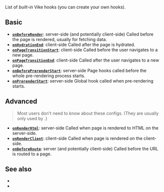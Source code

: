
List of *built-in* Vike hooks (you can <Link href="/meta">create your own hooks</Link>).

## Basic

- [**`onBeforeRender`**](/onBeforeRender): <TextEnv>server-side (and potentially client-side)</TextEnv> Called before the page is rendered, usually for fetching data.
- [**`onHydrationEnd`**](/onHydrationEnd): <TextEnv>client-side</TextEnv> Called after the page is <Link href="/hydration">hydrated</Link>.
- [**`onPageTransitionStart`**](/onPageTransitionStart): <TextEnv>client-side</TextEnv> Called before the user navigates to a new page.
- [**`onPageTransitionEnd`**](/onPageTransitionEnd): <TextEnv>client-side</TextEnv> Called after the user navigates to a new page.
- [**`onBeforePrerenderStart`**](/onBeforePrerenderStart): <TextEnv>server-side</TextEnv> Page hooks called before the whole pre-rendering process starts.
- [**`onPrerenderStart`**](/onPrerenderStart): <TextEnv>server-side</TextEnv> Global hook called when pre-rendering starts.

## Advanced

> Most users don't need to know about these configs. (They are usually only used by <Link href="/vike-packages" noBreadcrumb />.)

- [**`onRenderHtml`**](/onRenderHtml): <TextEnv>server-side</TextEnv> Called when page is rendered to HTML on the server-side.
- [**`onRenderClient`**](/onRenderClient): <TextEnv>client-side</TextEnv> Called when page is rendered on the client-side.
- [**`onBeforeRoute`**](/onBeforeRoute): <TextEnv>server (and potentially client-side)</TextEnv> Called before the URL is routed to a page.

## See also

 - <Link href="/settings" />
 - <Link href="/config" />
